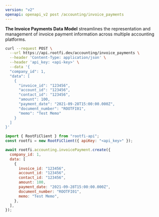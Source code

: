 ```yaml
---
version: "v2"
openapi: openapi_v2 post /accounting/invoice_payments
---
```


**The Invoice Payments Data Model** streamlines the representation and management of invoice payment information across multiple accounting platforms.

<RequestExample>

```bash cURL
curl --request POST \
  --url https://api.rootfi.dev/accounting/invoice_payments \
  --header 'Content-Type: application/json' \
  --header 'api_key: <api-key>' \
  --data '{
  "company_id": 1,
  "data": [
    {
      "invoice_id": "123456",
      "account_id": "123456",
      "contact_id": "123456",
      "amount": 100,
      "payment_date": "2021-09-28T15:00:00.000Z",
      "document_number": "ROOTFI01",
      "memo": "Test Memo"
    }
  ]
}'
```

```javascript NodeJS
import { RootFiClient } from "rootfi-api";
const rootfi = new RootFiClient({ apiKey: "<api_key>" });

await rootfi.accounting.invoicePayment.create({
  company_id: 1,
  data: [
    {
      invoice_id: "123456",
      account_id: "123456",
      contact_id: "123456",
      amount: 100,
      payment_date: "2021-09-28T15:00:00.000Z",
      document_number: "ROOTFI01",
      memo: "Test Memo",
    },
  ],
});
```

</RequestExample>
